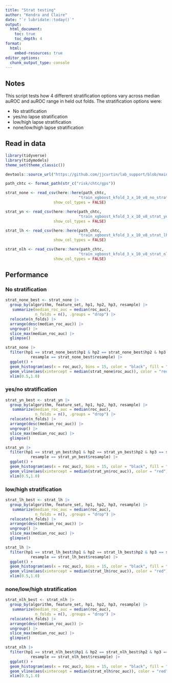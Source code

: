 ```yaml
---
title: "Strat testing"
author: "Kendra and Claire"
date: "`r lubridate::today()`"
output: 
  html_document:
    toc: true 
    toc_depth: 4
format:
  html:
    embed-resources: true
editor_options: 
  chunk_output_type: console
---
```


## Notes

This script tests how 4 different stratification options vary across median auROC and auROC range in held out folds. The stratification options were:   

- No stratification
- yes/no lapse stratification
- low/high lapse stratification
- none/low/high lapse stratification 


## Read in data
```r
library(tidyverse)
library(tidymodels)
theme_set(theme_classic()) 

devtools::source_url("https://github.com/jjcurtin/lab_support/blob/main/format_path.R?raw=true")

path_chtc <- format_path(str_c("risk/chtc/gps"))
```


```r
strat_none <- read_csv(here::here(path_chtc, 
                                "train_xgboost_kfold_3_x_10_v8_no_strat/output/batch_results.csv"),
                     show_col_types = FALSE) 

strat_yn <- read_csv(here::here(path_chtc, 
                                "train_xgboost_kfold_3_x_10_v8_strat_yn/output/batch_results.csv"),
                     show_col_types = FALSE) 

strat_lh <- read_csv(here::here(path_chtc, 
                                "train_xgboost_kfold_3_x_10_v8_strat_lh/output/batch_results.csv"),
                     show_col_types = FALSE)

strat_nlh <- read_csv(here::here(path_chtc, 
                                "train_xgboost_kfold_3_x_10_v8_strat_nlh/output/batch_results.csv"),
                     show_col_types = FALSE) 
```


## Performance

### No stratification
```r
strat_none_best <- strat_none |> 
  group_by(algorithm, feature_set, hp1, hp2, hp3, resample) |> 
   summarize(median_roc_auc = median(roc_auc),
             n_folds = n(), .groups = "drop") |> 
  relocate(n_folds) |> 
  arrange(desc(median_roc_auc)) |> 
  ungroup() |> 
  slice_max(median_roc_auc) |> 
  glimpse()

strat_none |> 
  filter(hp1 == strat_none_best$hp1 & hp2 == strat_none_best$hp2 & hp3 == strat_none_best$hp3 &
           resample == strat_none_best$resample) |> 
  ggplot() +
  geom_histogram(aes(x = roc_auc), bins = 15, color = "black", fill = "light grey")  +
  geom_vline(aes(xintercept = median(strat_none$roc_auc)), color = "red") +
  xlim(0.5,1.0)
```

### yes/no stratification
```r
strat_yn_best <- strat_yn |> 
  group_by(algorithm, feature_set, hp1, hp2, hp3, resample) |> 
   summarize(median_roc_auc = median(roc_auc),
             n_folds = n(), .groups = "drop") |> 
  relocate(n_folds) |> 
  arrange(desc(median_roc_auc)) |> 
  ungroup() |> 
  slice_max(median_roc_auc) |> 
  glimpse()

strat_yn |> 
  filter(hp1 == strat_yn_best$hp1 & hp2 == strat_yn_best$hp2 & hp3 == strat_yn_best$hp3 &
           resample == strat_yn_best$resample) |> 
  ggplot() +
  geom_histogram(aes(x = roc_auc), bins = 15, color = "black", fill = "light grey")  +
  geom_vline(aes(xintercept = median(strat_yn$roc_auc)), color = "red") +
  xlim(0.5,1.0)
```

### low/high stratification
```r
strat_lh_best <- strat_lh |> 
  group_by(algorithm, feature_set, hp1, hp2, hp3, resample) |> 
   summarize(median_roc_auc = median(roc_auc),
             n_folds = n(), .groups = "drop") |> 
  relocate(n_folds) |> 
  arrange(desc(median_roc_auc)) |> 
  ungroup() |> 
  slice_max(median_roc_auc) |> 
  glimpse()

strat_lh |> 
  filter(hp1 == strat_lh_best$hp1 & hp2 == strat_lh_best$hp2 & hp3 == strat_lh_best$hp3 &
           resample == strat_lh_best$resample) |> 
  ggplot() +
  geom_histogram(aes(x = roc_auc), bins = 15, color = "black", fill = "light grey")  +
  geom_vline(aes(xintercept = median(strat_lh$roc_auc)), color = "red") +
  xlim(0.5,1.0)
```

### none/low/high stratification
```r
strat_nlh_best <- strat_nlh |> 
  group_by(algorithm, feature_set, hp1, hp2, hp3, resample) |> 
   summarize(median_roc_auc = median(roc_auc),
             n_folds = n(), .groups = "drop") |> 
  relocate(n_folds) |> 
  arrange(desc(median_roc_auc)) |> 
  ungroup() |> 
  slice_max(median_roc_auc) |> 
  glimpse()

strat_nlh |> 
  filter(hp1 == strat_nlh_best$hp1 & hp2 == strat_nlh_best$hp2 & hp3 == strat_nlh_best$hp3 &
           resample == strat_nlh_best$resample) |> 
  ggplot() +
  geom_histogram(aes(x = roc_auc), bins = 15, color = "black", fill = "light grey")  +
  geom_vline(aes(xintercept = median(strat_nlh$roc_auc)), color = "red") +
  xlim(0.5,1.0)
```

